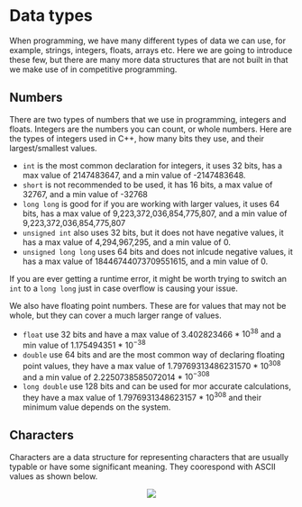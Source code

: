 # Data types

When programming, we have many different types of data we can use, for example, strings, integers, floats, arrays etc.
Here we are going to introduce these few, but there are many more data structures that are not built in that we make use of in competitive programming.

## Numbers

There are two types of numbers that we use in programming, integers and floats.  Integers are the numbers you can count, or whole numbers.
Here are the types of integers used in C++, how many bits they use, and their largest/smallest values.
- `int` is the most common declaration for integers, it uses 32 bits, has a max value of 2147483647, and a min value of -2147483648.
- `short` is not recommended to be used, it has 16 bits, a max value of 32767, and a min value of -32768
- `long long` is good for if you are working with larger values, it uses 64 bits, has a max value of 9,223,372,036,854,775,807, and a min value of 9,223,372,036,854,775,807
- `unsigned int` also uses 32 bits, but it does not have negative values, it has a max value of 4,294,967,295, and a min value of 0.
- `unsigned long long` uses 64 bits and does not inlcude negative values, it has a max value of 18446744073709551615, and a min value of 0.

If you are ever getting a runtime error, it might be worth trying to switch an `int` to a `long long` just in case overflow is causing your issue.

We also have floating point numbers.  These are for values that may not be whole, but they can cover a much larger range of values.
- `float` use 32 bits and have a max value of 3.402823466 * $10^{38}$ and a min value of 1.175494351 * $10^{-38}$
- `double` use 64 bits and are the most common way of declaring floating point values, they have a max value of 1.79769313486231570 * $10^{308}$ and a min value of 2.2250738585072014 * $10^{-308}$
- `long double` use 128 bits and can be used for mor accurate calculations,  they have a max value of 1.7976931348623157 * $10^{308}$ and their minimum value depends on the system.

## Characters

Characters are a data structure for representing characters that are usually typable or have some significant meaning.  They coorespond with ASCII values as shown below.

<p align="center">
<img src="/lessons/intro-to-cpp/source/image.png"/>
</p>
